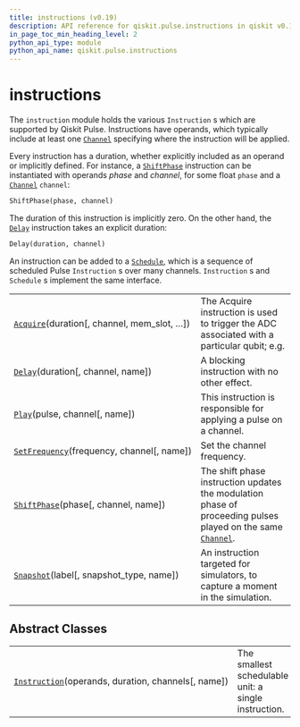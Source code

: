 ```yaml
---
title: instructions (v0.19)
description: API reference for qiskit.pulse.instructions in qiskit v0.19
in_page_toc_min_heading_level: 2
python_api_type: module
python_api_name: qiskit.pulse.instructions
---
```


<span id="module-qiskit.pulse.instructions" />

# instructions

The `instruction` module holds the various `Instruction` s which are supported by Qiskit Pulse. Instructions have operands, which typically include at least one [`Channel`](qiskit.pulse.channels#channel "qiskit.pulse.channels.Channel") specifying where the instruction will be applied.

Every instruction has a duration, whether explicitly included as an operand or implicitly defined. For instance, a [`ShiftPhase`](qiskit.pulse.instructions.ShiftPhase "qiskit.pulse.instructions.ShiftPhase") instruction can be instantiated with operands *phase* and *channel*, for some float `phase` and a [`Channel`](qiskit.pulse.channels#channel "qiskit.pulse.channels.Channel") `channel`:

```python
ShiftPhase(phase, channel)
```

The duration of this instruction is implicitly zero. On the other hand, the [`Delay`](qiskit.pulse.instructions.Delay "qiskit.pulse.instructions.Delay") instruction takes an explicit duration:

```python
Delay(duration, channel)
```

An instruction can be added to a [`Schedule`](qiskit.pulse.Schedule "qiskit.pulse.Schedule"), which is a sequence of scheduled Pulse `Instruction` s over many channels. `Instruction` s and `Schedule` s implement the same interface.

|                                                                                                                                |                                                                                                                                                                              |
| ------------------------------------------------------------------------------------------------------------------------------ | ---------------------------------------------------------------------------------------------------------------------------------------------------------------------------- |
| [`Acquire`](qiskit.pulse.instructions.Acquire "qiskit.pulse.instructions.Acquire")(duration\[, channel, mem\_slot, …])         | The Acquire instruction is used to trigger the ADC associated with a particular qubit; e.g.                                                                                  |
| [`Delay`](qiskit.pulse.instructions.Delay "qiskit.pulse.instructions.Delay")(duration\[, channel, name])                       | A blocking instruction with no other effect.                                                                                                                                 |
| [`Play`](qiskit.pulse.instructions.Play "qiskit.pulse.instructions.Play")(pulse, channel\[, name])                             | This instruction is responsible for applying a pulse on a channel.                                                                                                           |
| [`SetFrequency`](qiskit.pulse.instructions.SetFrequency "qiskit.pulse.instructions.SetFrequency")(frequency, channel\[, name]) | Set the channel frequency.                                                                                                                                                   |
| [`ShiftPhase`](qiskit.pulse.instructions.ShiftPhase "qiskit.pulse.instructions.ShiftPhase")(phase\[, channel, name])           | The shift phase instruction updates the modulation phase of proceeding pulses played on the same [`Channel`](qiskit.pulse.channels#channel "qiskit.pulse.channels.Channel"). |
| [`Snapshot`](qiskit.pulse.instructions.Snapshot "qiskit.pulse.instructions.Snapshot")(label\[, snapshot\_type, name])          | An instruction targeted for simulators, to capture a moment in the simulation.                                                                                               |

## Abstract Classes

|                                                                                                                                       |                                                      |
| ------------------------------------------------------------------------------------------------------------------------------------- | ---------------------------------------------------- |
| [`Instruction`](qiskit.pulse.instructions.Instruction "qiskit.pulse.instructions.Instruction")(operands, duration, channels\[, name]) | The smallest schedulable unit: a single instruction. |

